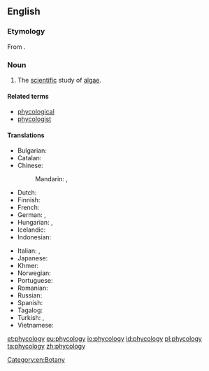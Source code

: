 ==English==
{{wikipedia}}
===Etymology===
From {{confix|phyco|logy|lang=en}}.

===Noun===
{{en-noun|-}}

# The [[scientific]] study of [[algae]].

====Related terms====
* [[phycological]]
* [[phycologist]]

====Translations====
{{trans-top|study of algae}}
* Bulgarian: {{t|bg|алгология}}
* Catalan: {{t|ca|ficologia|f}}
* Chinese:
*: Mandarin: {{t|cmn|藻類學|sc=Hani}}, {{t+|cmn|藻类学|tr=zǎolèixué|sc=Hani}}
* Dutch: {{t|nl|fycologie|f}}
* Finnish: {{t|fi|levätiede}}
* French: {{t+|fr|phycologie}}
* German: {{t+|de|Phykologie|f}}, {{t|de|Algenkunde}}
* Hungarian: {{t|hu|moszatkutatás}}, {{t|hu|algológia}}
* Icelandic: {{t|is|þörungafræði}}
* Indonesian: {{t+|id|fikologi}}
{{trans-mid}}
* Italian: {{t+|it|algologia|f}},  {{t|it|ficologia|f}}
* Japanese: {{t|ja|藻類学|tr=souruigaku|sc=Jpan}}
* Khmer: {{t|km|វារីជាតិវិទ្យា|tr=vieriiciet|sc=Khmr}}
* Norwegian: {{t|no|fykologi}}
* Portuguese: {{t+|pt|ficologia|f}}
* Romanian: {{t|ro|ficologie|f}}
* Russian: {{t+|ru|альгология||m}}
* Spanish: {{t+|es|ficología|f}}
* Tagalog: {{t|tl|dalublumutan}}
* Turkish: {{t|tr|fikoloji}},  {{t|tr|algoloji}}
* Vietnamese: {{t|vi|thuộc tảo}}
{{trans-bottom}}

[[Category:en:Botany]]

[[et:phycology]]
[[eu:phycology]]
[[io:phycology]]
[[id:phycology]]
[[pl:phycology]]
[[ta:phycology]]
[[zh:phycology]]